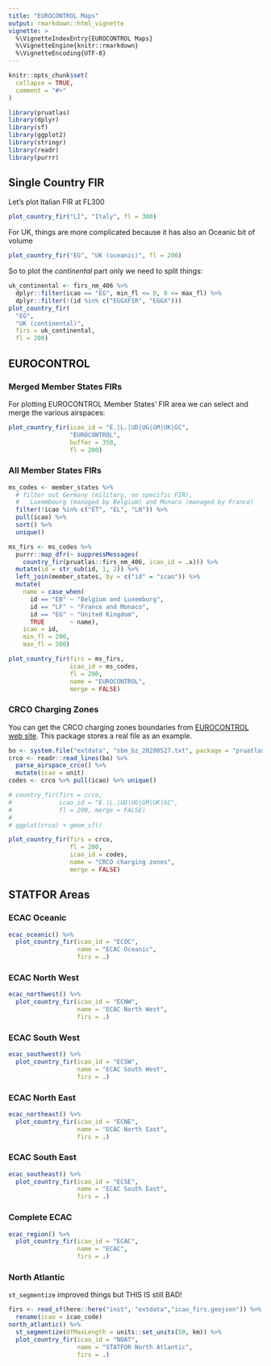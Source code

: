 ```yaml
---
title: "EUROCONTROL Maps"
output: rmarkdown::html_vignette
vignette: >
  %\VignetteIndexEntry{EUROCONTROL Maps}
  %\VignetteEngine{knitr::rmarkdown}
  %\VignetteEncoding{UTF-8}
---
```


```r
knitr::opts_chunk$set(
  collapse = TRUE,
  comment = "#>"
)
```

```r
library(pruatlas)
library(dplyr)
library(sf)
library(ggplot2)
library(stringr)
library(readr)
library(purrr)
```

## Single Country FIR
Let's plot Italian FIR at FL300

```r
plot_country_fir("LI", "Italy", fl = 300)
```

For UK, things are more complicated because it has also an Oceanic bit of volume
```r
plot_country_fir("EG", "UK (oceanic)", fl = 200)
```

So to plot the *continental* part only we need to split things:
```r
uk_continental <- firs_nm_406 %>%
  dplyr::filter(icao == "EG", min_fl <= 0, 0 <= max_fl) %>%
  dplyr::filter(!(id %in% c("EGGXFIR", "EGGX")))
plot_country_fir(
  "EG",
  "UK (continental)",
  firs = uk_continental,
  fl = 200)
```



## EUROCONTROL

### Merged Member States FIRs

For plotting EUROCONTROL Member States' FIR area we can select and
merge the various airspaces:

```r
plot_country_fir(icao_id = "E.|L.|UD|UG|GM|UK|GC",
                 "EUROCONTROL",
                 buffer = 350,
                 fl = 200)
```

### All Member States FIRs

```r
ms_codes <- member_states %>% 
  # filter out Germany (military, no specific FIR),
  #   Luxembourg (managed by Belgium) and Monaco (managed by France)
  filter(!icao %in% c("ET", "EL", "LN")) %>% 
  pull(icao) %>% 
  sort() %>% 
  unique()

ms_firs <- ms_codes %>% 
  purrr::map_dfr(~ suppressMessages(
    country_fir(pruatlas::firs_nm_406, icao_id = .x))) %>% 
  mutate(id = str_sub(id, 1, 2)) %>%
  left_join(member_states, by = c("id" = "icao")) %>% 
  mutate(
    name = case_when(
      id == "EB" ~ "Belgium and Luxemburg",
      id == "LF" ~ "France and Monaco",
      id == "EG" ~ "United Kingdom",
      TRUE       ~ name),
    icao = id,
    min_fl = 200,
    max_fl = 200)

plot_country_fir(firs = ms_firs,
                 icao_id = ms_codes,
                 fl = 200,
                 name = "EUROCONTROL",
                 merge = FALSE)
```

### CRCO Charging Zones

You can get the CRCO charging zones boundaries from
[EUROCONTROL web site](https://www.eurocontrol.int/publication/route-state-overflown-rso-distance-tool-area-boundary-model).
This package stores a real file as an example.

```r
bo <- system.file("extdata", "sbm_bz_20200527.txt", package = "pruatlas")
crco <- readr::read_lines(bo) %>%
  parse_airspace_crco() %>% 
  mutate(icao = unit)
codes <- crco %>% pull(icao) %>% unique()

# country_fir(firs = crco,
#             icao_id = "E.|L.|UD|UG|GM|UK|GC",
#             fl = 200, merge = FALSE)
# 
# ggplot(crco) + geom_sf()

plot_country_fir(firs = crco,
                 fl = 200,
                 icao_id = codes,
                 name = "CRCO charging zones",
                 merge = FALSE)
```

## STATFOR Areas

### ECAC Oceanic

```r
ecac_oceanic() %>% 
  plot_country_fir(icao_id = "ECOC",
                   name = "ECAC Oceanic",
                   firs = .)
```


### ECAC North West

```r
ecac_northwest() %>% 
  plot_country_fir(icao_id = "ECNW",
                   name = "ECAC North West",
                   firs = .)
```



### ECAC South West

```r
ecac_southwest() %>% 
  plot_country_fir(icao_id = "ECSW",
                   name = "ECAC South West",
                   firs = .)
```


### ECAC North East

```r
ecac_northeast() %>% 
  plot_country_fir(icao_id = "ECNE",
                   name = "ECAC North East",
                   firs = .)
```

### ECAC South East

```r
ecac_southeast() %>% 
  plot_country_fir(icao_id = "ECSE",
                   name = "ECAC South East",
                   firs = .)
```

### Complete ECAC

```r
ecac_region() %>% 
  plot_country_fir(icao_id = "ECAC",
                   name = "ECAC",
                   firs = .)
```


### North Atlantic

`st_segmentize` improved things but THIS IS still BAD!

```r
firs <- read_sf(here::here("inst", "extdata","icao_firs.geojson")) %>% 
  rename(icao = icao_code)
north_atlantic() %>% 
  st_segmentize(dfMaxLength = units::set_units(50, km)) %>% 
  plot_country_fir(icao_id = "NOAT",
                   name = "STATFOR North Atlantic",
                   firs = .)
```
